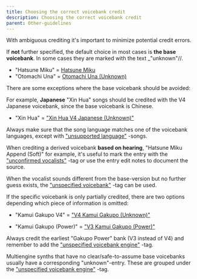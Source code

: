 ---
title: Choosing the correct voicebank credit
description: Choosing the correct voicebank credit
parent: Other-guidelines
---

With ambiguous crediting it's important to minimize potential credit errors.

If **not** further specified, the default choice in most cases is **the base voicebank**. In some cases they are marked with the text _"unknown"//.

*  "Hatsune Miku" = [Hatsune Miku](https://vocadb.net/Ar/1)
*  "Otomachi Una" = [Otomachi Una (Unknown)](https://vocadb.net/Ar/49701)

There are some exceptions where the base voicebank should be avoided:

For example, **Japanese** "Xin Hua" songs should be credited with the V4 Japanese voicebank, since the base voicebank is Chinese.
* "Xin Hua" =  ["Xin Hua V4 Japanese (Unknown)"](https://vocadb.net/Ar/60459)

Always make sure that the song language matches one of the voicebank languages, except with ["unsupported language"](https://vocadb.net/T/7059) -songs.

When crediting a derived voicebank **based on hearing**, "Hatsune Miku Append (Soft)" for example, it's useful to mark the entry with the ["unconfirmed vocalists"](https://vocadb.net/T/6416) -tag or use the entry edit notes to document the source.

When the vocalist sounds different from the base-version but no further guess exists, the ["unspecified voicebank"](https://vocadb.net/T/2982) -tag can be used.

If the specific voicebank is only partially credited, there are two options depending which piece of information is omitted: 

* "Kamui Gakupo V4" = ["V4 Kamui Gakupo (Unknown)"](https://vocadb.net/Ar/36302)

* "Kamui Gakupo (Power)" =  ["V3 Kamui Gakupo (Power)"](https://vocadb.net/Ar/1763)

Always credit the earliest "Gakupo Power" bank (V3 instead of V4) and remember to add the ["unspecified voicebank engine"](https://vocadb.net/T/9027/unspecified-voicebank-engine) -tag.

Multiengine synths that have no clear/safe-to-assume base voicebanks usually have a corresponding "unknown"-entry. These are grouped under the ["unspecified voicebank engine"](https://vocadb.net/T/9027/unspecified-voicebank-engine) -tag.